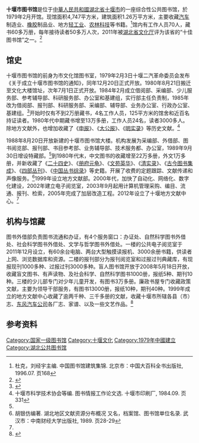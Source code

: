 {{Infobox Library
 |name          = 十堰市图书馆
 |image         = 
 |imagesize     = 
 |caption       =
 |map_type      = 
 |map_caption   = 
 |latitude      = 
 |longitude     = 
 |established   = 1979年
 |dissolved     = 
 |country       = {{PRC}}
 |location      = [[十堰市|十堰市]][[张湾区|张湾区]][[公园路|公园路]]46号
 |type          = 公共图书馆
 |visitors      = 
 |director      = 
 |curator       = 
 |publictransit = 
 |website       = 
}}

'''十堰市图书馆'''是位于[[中華人民共和國|中華人民共和國]][[湖北省|湖北省]][[十堰市|十堰市]]的一座综合性公共图书馆，於1979年2月开馆。现馆面积4,747平方米，建筑面积1.26万平方米，主要收藏[[汽车|汽车]]制造业、[[橡胶|橡胶]]制品业、地方[[轻工业|轻工业]]、[[农业|农林科技]]等书籍。<ref>杜克，刘经宇主编. 中国图书馆建筑集锦. 北京市：中国大百科全书出版社, 1996.07. 页168</ref>馆内有工作人员70人，藏书60多万册，每年接待读者50多万人次，2011年被[[湖北省文化厅|湖北省文化厅]]评为该省的“十佳图书馆”之一。<ref name=jj>{{Cite web |url=http://www.sylibrary.com/ruguanzhinan/benguanjianjie/ |title=本馆简介 |accessdate=2013-09-24 |archive-date=2013-09-29 |archive-url=https://web.archive.org/web/20130929002848/http://www.sylibrary.com/ruguanzhinan/benguanjianjie/ |dead-url=no }}</ref>

==馆史==
十堰市图书馆的前身为市文化馆图书室，1979年2月3日十堰二汽革命委员会发布《关于成立十堰市图书馆的通知》，同年12月20日正式开放。1980年8月21日搬迁至文化大楼馆址，次年7月1日正式开放。1984年2月成立借阅部、采编部、少儿服务部、参考辅导部、科研服务部、办公室和基建组，实行部主任负责制，1985年改为借阅部、报刊部、科研服务部、采编部、辅导部、业务办公室、行政办公室、基建组。<ref name=lsyg>{{Cite web |url=http://www.sylibrary.com/ruguanzhinan/lishiyange/ |title=历史沿革 |accessdate=2013-09-24 |archive-date=2013-09-29 |archive-url=https://web.archive.org/web/20130929002857/http://www.sylibrary.com/ruguanzhinan/lishiyange/ |dead-url=yes }}</ref>开始时仅有不到2万册藏书，4名工作人员，125平方米的馆舍和近百名持证读者。1980年代中期藏书增至13万多册，工作人员24名，读者3000多人。除地方文献外，也增加收藏了《[[申报|申报]]》、《[[大公报|大公报]]》、《[[明实录|明实录]]》等历史文献。<ref>十堰市科学技术协会等编. 图书情报工作论文选. 十堰市印刷厂, 1984.09. 页331</ref>

1988年8月20日开放新建的十堰市图书馆大楼。机构发展为采编部、外借部、图书阅览部、报刊部、书目参考部、业务辅导部、技术服务都、办公室，1989年9月30日增设特藏部。<ref name=lsyg/>到1980年代末，中文图书的收藏增至22万多册，外文1万多册，并新收藏了《[[二十四史|二十四史]]》、《[[册府元龟|册府元龟]]》、《[[文苑英华|文苑英华]]》、《[[清实录|清实录]]》、《[[古今图书集成|古今图书集成]]》、《[[四部丛刊|四部丛刊]]》、《[[中国丛书综录|中国丛书综录]]》等史籍。开展了收费的定题跟踪、文献传递和声像服务。<ref>胡银仿编著. 湖北地区文献资源分布概况 又名，档案馆、图书馆单位名录. 武汉市：中南财经大学出版社, 1989. 页28-29</ref>1999年设立地方文献部。2000年代，加快了自动化、网络化、数字化建设，2002年建立电子阅览室，2003年9月起用计算机管理采购、编目、流通、报刊、检索，2005年完成了加层改造工程。2012年设立了十堰地方文献中心。<ref name=lsyg/>

==机构与馆藏==
图书外借部负责图书流通和办证，有4个服务窗口：办证处、自然科学图书外借处、社会科学图书外借处、文学与哲学图书外借处。一楼的公共电子阅览室于2011年12月设立，有60余台电脑、两台大型触摸读报机、3000余册书籍，供读者上网、浏览数据库和资源。二楼的报刊部分为报刊阅览室和过报过刊典藏库，有现报现刊1000多种、过报过刊3000多种。盲人图书馆开放于2008年5月18日开放，收藏盲文图书、有声读物、及社会科学、自然科学图书1000册，报纸5种、期刊10种。三楼的少儿部专门对少年儿童开发，有图书3万多册。廉政书屋专门收藏政策文献，主要为领导干部服务，有图书13000册，报纸10种，期刊40种。1999年成立的地方文献中心收藏了逾两千种、三千多册的文献，收藏十堰市所辖各县（市）志、[[东风汽车公司|东风汽车公司]]各厂志、家谱、以及一些文艺作品。<ref>{{Cite web |url=http://www.sylibrary.com/ruguanzhinan/fuwuchuangkou/ |title=部门介绍 |accessdate=2013-09-24 |archive-date=2013-09-29 |archive-url=https://web.archive.org/web/20130929002854/http://www.sylibrary.com/ruguanzhinan/fuwuchuangkou/ |dead-url=no }}</ref>

==参考资料==
{{reflist}}

[[Category:国家一级图书馆|Category:国家一级图书馆]]
[[Category:十堰文化|Category:十堰文化]]
[[Category:1979年中國建立|Category:1979年中國建立]]
[[Category:湖北公共图书馆|Category:湖北公共图书馆]]